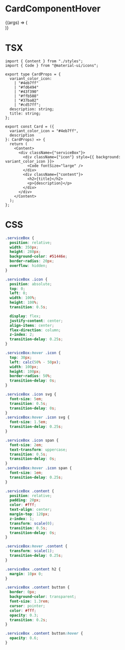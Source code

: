 
<Meta title="Components/Cards" component={Card} />

# CardComponentHover

<Canvas>
  <Story
    name="CardComponentHover"
    args={{
      variant_color_icon: "#37ba82",
      title: "Lorem ipsium",
      description: `Lorem Ipsum is simply dummy text of the printing and typesetting
            industry. Lorem Ipsum has been the industry's standard dummy text
            ever`
    }}
  >
    {(args) => (
      <div style={{ display: "flex", justifyContent: "center" }}>
        <Card {...args} />
      </div>
    )}
  </Story>
</Canvas>

<ArgsTable of={Card} />

# TSX

```tsx
import { Content } from "./styles";
import { Code } from "@material-ui/icons";

export type CardProps = {
  variant_color_icon:
    | "#4eb7ff"
    | "#fd6494"
    | "#43f390"
    | "#ffb508"
    | "#37ba82"
    | "#cd57ff";
  description: string;
  title: string;
};

export const Card = ({
  variant_color_icon = "#4eb7ff",
  description
}: CardProps) => {
  return (
    <Content>
      <div className={"serviceBox"}>
        <div className={"icon"} style={{ background: variant_color_icon }}>
          <Code fontSize="large" />
        </div>
        <div className={"content"}>
          <h2>{title}</h2>
          <p>{description}</p>
        </div>
      </div>
    </Content>
  );
};
```

# CSS

```css
.serviceBox {
  position: relative;
  width: 350px;
  height: 280px;
  background-color: #51446e;
  border-radius: 20px;
  overflow: hidden;
}

.serviceBox .icon {
  position: absolute;
  top: 0;
  left: 0;
  width: 100%;
  height: 100%;
  transition: 0.5s;

  display: flex;
  justify-content: center;
  align-items: center;
  flex-direction: column;
  z-index: 2;
  transition-delay: 0.25s;
}

.serviceBox:hover .icon {
  top: 30px;
  left: calc(50% - 50px);
  width: 100px;
  height: 100px;
  border-radius: 50%;
  transition-delay: 0s;
}

.serviceBox .icon svg {
  font-size: 5em;
  transition: 0.5s;
  transition-delay: 0s;
}
.serviceBox:hover .icon svg {
  font-size: 1.5em;
  transition-delay: 0.25s;
}

.serviceBox .icon span {
  font-size: 2em;
  text-transform: uppercase;
  transition: 0.5s;
  transition-delay: 0s;
}
.serviceBox:hover .icon span {
  font-size: 1em;
  transition-delay: 0.25s;
}

.serviceBox .content {
  position: relative;
  padding: 20px;
  color: #fff;
  text-align: center;
  margin-top: 120px;
  z-index: 1;
  transform: scale(0);
  transition: 0.5s;
  transition-delay: 0s;
}

.serviceBox:hover .content {
  transform: scale(1);
  transition-delay: 0.25s;
}

.serviceBox .content h2 {
  margin: 10px 0;
}

.serviceBox .content button {
  border: 0px;
  background-color: transparent;
  font-size: 1.3rem;
  cursor: pointer;
  color: #fff;
  opacity: 0.3;
  transition: 0.2s;
}

.serviceBox .content button:hover {
  opacity: 0.6;
}
```

